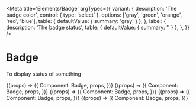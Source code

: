 
<Meta
  title='Elements/Badge'
  argTypes={{
    variant: {
      description: 'The badge color',
      control: { type: 'select' },
      options: ['gray', 'green', 'orange', 'red', 'blue'],
      table: { defaultValue: { summary: 'gray' } },
    },
    label: {
      description: 'The badge status',
      table: { defaultValue: { summary: '' } },
    },
  }}
/>

# Badge

To display status of something

<Canvas>
  <Story
    name='Neutral'
    args={{
      variant: 'gray',
      label: 'Inactive',
    }}
  >
    {(props) => ({
      Component: Badge,
      props,
    })}
  </Story>
</Canvas>

<Canvas>
  <Story
    name='Success'
    args={{
      variant: 'green',
      label: 'Active',
    }}
  >
    {(props) => ({
      Component: Badge,
      props,
    })}
  </Story>
</Canvas>

<Canvas>
  <Story
    name='Warning'
    args={{
      variant: 'orange',
      label: 'Danger',
    }}
  >
    {(props) => ({
      Component: Badge,
      props,
    })}
  </Story>
</Canvas>

<Canvas>
  <Story
    name='Danger'
    args={{
      variant: 'red',
      label: 'Unhealthy',
    }}
  >
    {(props) => ({
      Component: Badge,
      props,
    })}
  </Story>
</Canvas>

<Canvas>
  <Story
    name='Info'
    args={{
      variant: 'blue',
      label: 'Info',
    }}
  >
    {(props) => ({
      Component: Badge,
      props,
    })}
  </Story>
</Canvas>
